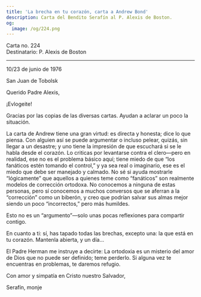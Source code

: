 ```yaml
---
title: 'La brecha en tu corazón, carta a Andrew Bond'
description: Carta del Bendito Serafín al P. Alexis de Boston.
og:
  image: /og/224.png
---
```


<div style={{textAlign:'right', fontFamily:'monospace'}}>Carta no. 224</div>
<div style={{textAlign:'left', fontFamily:'monospace'}}>Destinatario: P. Alexis de Boston</div>

---

10/23 de junio de 1976

San Juan de Tobolsk

Querido Padre Alexis,

¡Evlogeite!

Gracias por las copias de las diversas cartas. Ayudan a aclarar un poco la situación.

La carta de Andrew tiene una gran virtud: es directa y honesta; dice lo que piensa. Con alguien así se puede argumentar o incluso pelear, quizás, sin llegar a un desastre; y uno tiene la impresión de que escuchará si se le habla desde el corazón. Lo criticas por levantarse contra el clero—pero en realidad, ese no es el problema básico aquí; tiene miedo de que “los fanáticos estén tomando el control,” y ya sea real o imaginario, ese es el miedo que debe ser manejado y calmado. No sé si ayuda mostrarle “lógicamente” que aquellos a quienes teme como “fanáticos” son realmente modelos de corrección ortodoxa. No conocemos a ninguna de estas personas, pero sí conocemos a muchos conversos que se aferran a la “corrección” como un biberón, y creo que podrían salvar sus almas mejor siendo un poco “incorrectos,” pero más humildes.

Esto no es un “argumento”—solo unas pocas reflexiones para compartir contigo.

En cuanto a ti: sí, has tapado todas las brechas, excepto una: la que está en tu corazón. Mantenla abierta, y un día…

El Padre Herman me instruye a decirte: La ortodoxia es un misterio del amor de Dios que no puede ser definido; teme perderlo. Si alguna vez te encuentras en problemas, te daremos refugio.

Con amor y simpatía en Cristo nuestro Salvador,

Serafín, monje